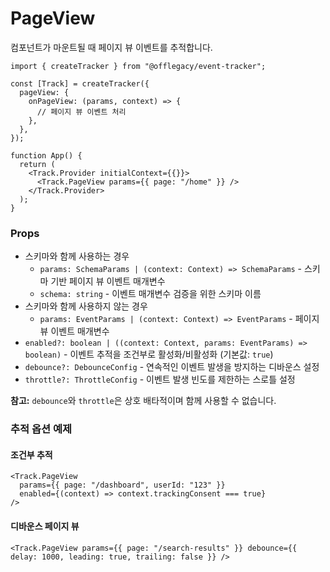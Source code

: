 # PageView

컴포넌트가 마운트될 때 페이지 뷰 이벤트를 추적합니다.

```tsx
import { createTracker } from "@offlegacy/event-tracker";

const [Track] = createTracker({
  pageView: {
    onPageView: (params, context) => {
      // 페이지 뷰 이벤트 처리
    },
  },
});

function App() {
  return (
    <Track.Provider initialContext={{}}>
      <Track.PageView params={{ page: "/home" }} />
    </Track.Provider>
  );
}
```

### Props

- 스키마와 함께 사용하는 경우
  - `params: SchemaParams | (context: Context) => SchemaParams` - 스키마 기반 페이지 뷰 이벤트 매개변수
  - `schema: string` - 이벤트 매개변수 검증을 위한 스키마 이름
- 스키마와 함께 사용하지 않는 경우
  - `params: EventParams | (context: Context) => EventParams` - 페이지 뷰 이벤트 매개변수
- `enabled?: boolean | ((context: Context, params: EventParams) => boolean)` - 이벤트 추적을 조건부로 활성화/비활성화 (기본값: `true`)
- `debounce?: DebounceConfig` - 연속적인 이벤트 발생을 방지하는 디바운스 설정
- `throttle?: ThrottleConfig` - 이벤트 발생 빈도를 제한하는 스로틀 설정

**참고:** `debounce`와 `throttle`은 상호 배타적이며 함께 사용할 수 없습니다.

### 추적 옵션 예제

#### 조건부 추적

```tsx
<Track.PageView
  params={{ page: "/dashboard", userId: "123" }}
  enabled={(context) => context.trackingConsent === true}
/>
```

#### 디바운스 페이지 뷰

```tsx
<Track.PageView params={{ page: "/search-results" }} debounce={{ delay: 1000, leading: true, trailing: false }} />
```
